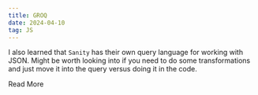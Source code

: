 ```yaml
---
title: GROQ
date: 2024-04-10
tag: JS
---
```


I also learned that `Sanity` has their own query language for working with JSON. Might be 
worth looking into if you need to do some transformations and just move it into the query 
versus doing it in the code.

<TextLink href="https://www.npmjs.com/package/groq">Read More</TextLink>
